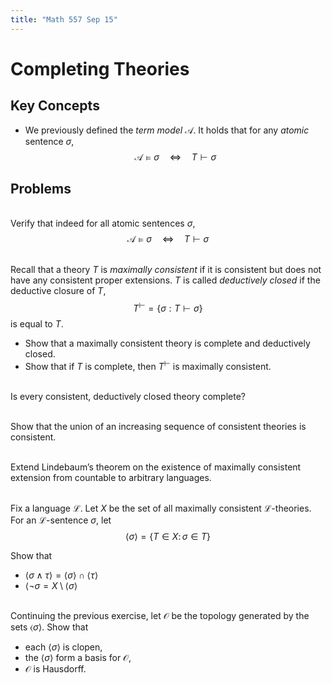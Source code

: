 ```yaml
---
title: "Math 557 Sep 15"
---
```


# Completing Theories

## Key Concepts

- We previously defined the *term model* $\mathcal{A}$. It holds that for any *atomic* sentence $\sigma$, 
$$\mathcal{A} \models \sigma \quad \iff \quad T \vdash \sigma$$



## Problems


:::{#exr-}
\
Verify that indeed for all atomic sentences $\sigma$,
$$\mathcal{A} \models \sigma \quad \iff \quad T \vdash \sigma$$
:::

::: {#exr-}
\
Recall that a theory $T$ is *maximally consistent* if it is consistent but does not have any consistent proper extensions. $T$ is called *deductively closed* if the deductive closure of $T$,
$$T^{\vdash} = \{ \sigma : T \vdash \sigma \}$$
is equal to $T$.

- Show that a maximally consistent theory is complete and deductively closed.
- Show that if $T$ is complete, then $T^{\vdash}$
is maximally consistent.
:::

::: {#exr-}
\
Is every consistent, deductively closed theory complete?
:::


::: {#exr-}
\
Show that the union of an increasing sequence of consistent theories is consistent. 
:::

::: {#exr-}
\
Extend Lindebaum's theorem on the existence of maximally consistent extension from countable to arbitrary languages.
:::


::: {#exr-}
\
Fix a language $\mathcal{L}$. Let $X$ be the set of all maximally consistent $\mathcal{L}$-theories. For an $\mathcal{L}$-sentence $\sigma$, let 
$$\langle \sigma \rangle = \{ T \in X \colon \sigma \in T\}$$

Show that

- $\langle \sigma \land \tau \rangle = \langle \sigma \rangle \cap \langle \tau \rangle$
- $\langle \neg\sigma = X \setminus \langle \sigma \rangle$
:::

::: {#exr-}
\
Continuing the previous exercise, let $\mathcal{O}$ be the topology generated by the sets $\langle \sigma \rangle$. Show that

- each $\langle \sigma \rangle$ is clopen,
- the $\langle \sigma \rangle$ form a basis for $\mathcal{O}$,
- $\mathcal{O}$ is Hausdorff.
:::



